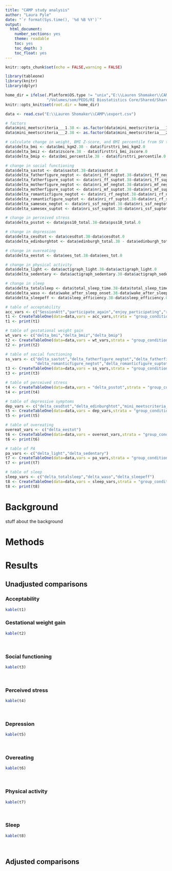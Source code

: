 ```yaml
---
title: "CAMP study analysis"
author: "Laura Pyle"
date: "`r format(Sys.time(), '%d %B %Y')`"
output:
  html_document:
    number_sections: yes
    theme: readable
    toc: yes
    toc_depth: 3
    toc_float: yes
---
```


```r
knitr::opts_chunk$set(echo = FALSE,warning = FALSE)

library(tableone)
library(knitr)
library(dplyr)

home_dir = ifelse(.Platform$OS.type != "unix","E:\\Lauren Shomaker\\CAMP",
                  "/Volumes/som/PEDS/RI Biostatistics Core/Shared/Shared Projects/Laura/BDC/Projects")
knitr::opts_knit$set(root.dir = home_dir)
```


```r
data <- read.csv("E:\\Lauren Shomaker\\CAMP\\export.csv")

# factors
data$mini_meetscriteria___1.38 <- as.factor(data$mini_meetscriteria___1.38)
data$mini_meetscriteria___2.38 <- as.factor(data$mini_meetscriteria___2.38)

# calculate change in weight, BMI Z-score, and BMI percentile from SV to EoTx
data$delta_bmi <- data$bmi_kgm2.38 - data$firsttri_bmi_kgm2.0
data$delta_bmiz <- data$zscore.38 - data$firsttri_bmi_zscore.0
data$delta_bmip <- data$bmi_percentile.38 - data$firsttri_percentile.0

# change in social functioning
data$delta_sastot <- data$sastot.38-data$sastot.0
data$delta_fatherfigure_negtot <- data$nri_ff_negtot.38-data$nri_ff_negtot.0
data$delta_fatherfigure_suptot <- data$nri_ff_suptot.38-data$nri_ff_suptot.0
data$delta_motherfigure_negtot <- data$nri_mf_negtot.38-data$nri_mf_negtot.0
data$delta_motherfigure_suptot <- data$nri_mf_suptot.38-data$nri_mf_suptot.0
data$delta_romanticfigure_negtot <- data$nri_rf_negtot.38-data$nri_rf_negtot.0
data$delta_romanticfigure_suptot <- data$nri_rf_suptot.38-data$nri_rf_suptot.0
data$delta_samesex_negtot <- data$nri_ssf_negtot.38-data$nri_ssf_negtot.0
data$delta_samesex_suptot <- data$nri_ssf_suptot.38-data$nri_ssf_suptot.0

# change in perceived stress
data$delta_psstot <- data$pss10_total.38-data$pss10_total.0

# change in depression
data$delta_cesdtot <- data$cesdtot.38-data$cesdtot.0
data$delta_edinburghtot <- data$edinburgh_total.38 - data$edinburgh_total.0

# change in overeating
data$delta_eestot <- data$ees_tot.38-data$ees_tot.0

# change in physical activity
data$delta_light <- data$actigraph_light.38-data$actigraph_light.0
data$delta_sedentary <- data$actigraph_sedentary.38-data$actigraph_sedentary.0

# change in sleep
data$delta_totalsleep <- data$total_sleep_time.38-data$total_sleep_time.0
data$delta_waso <- data$wake_after_sleep_onset.38-data$wake_after_sleep_onset.0
data$delta_sleepeff <- data$sleep_efficiency.38-data$sleep_efficiency.0
```

```r

# table of acceptability
acc_vars <- c("SessionAtt","participate_again","enjoy_participating","recommend_study","end_interest")
t1 <- CreateTableOne(data=data,vars = acc_vars,strata = "group_condition")
t1 <- print(t1)

# table of gestational weight gain
wt_vars <- c("delta_bmi","delta_bmiz","delta_bmip")
t2 <- CreateTableOne(data=data,vars = wt_vars,strata = "group_condition")
t2 <- print(t2)

# table of social functioning
ss_vars <- c("delta_sastot","delta_fatherfigure_negtot","delta_fatherfigure_suptot","delta_motherfigure_negtot","delta_motherfigure_suptot",
             "delta_romanticfigure_negtot","delta_romanticfigure_suptot","delta_samesex_negtot","delta_samesex_suptot")
t3 <- CreateTableOne(data=data,vars = ss_vars,strata = "group_condition")
t3 <- print(t3)

# table of perceived stress
t4 <- CreateTableOne(data=data,vars = "delta_psstot",strata = "group_condition")
t4 <- print(t4)

# table of depressive symptoms
dep_vars <- c("delta_cesdtot","delta_edinburghtot","mini_meetscriteria___1.38","mini_meetscriteria___2.38")
t5 <- CreateTableOne(data=data,vars = dep_vars,strata = "group_condition")
t5 <- print(t5)

# table of overeating
overeat_vars <- c("delta_eestot")
t6 <- CreateTableOne(data=data,vars = overeat_vars,strata = "group_condition")
t6 <- print(t6)

# table of PA
pa_vars <- c("delta_light","delta_sedentary")
t7 <- CreateTableOne(data=data,vars = pa_vars,strata = "group_condition")
t7 <- print(t7)

# table of sleep
sleep_vars <- c("delta_totalsleep","delta_waso","delta_sleepeff")
t8 <- CreateTableOne(data=data,vars = sleep_vars,strata = "group_condition")
t8 <- print(t8)

```

# Background

stuff about the background

# Methods

# Results

## Unadjusted comparisons

### Acceptability

```r
kable(t1)
```

### Gestational weight gain

```r
kable(t2)
```
<br>



### Social functioning

```r
kable(t3)
```
<br>

### Perceived stress

```r
kable(t4)
```
<br>

### Depression

```r
kable(t5)
```
<br>

### Overeating

```r
kable(t6)
```
<br>

### Physical activity

```r
kable(t7)
```
<br>

### Sleep

```r
kable(t8)
```
<br>

## Adjusted comparisons
